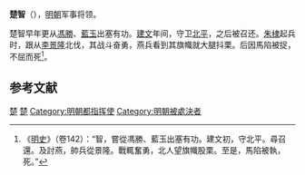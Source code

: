 '''楚智'''（{{bd|？||？|catIdx=}}），[[明朝|明朝]]军事将领。

楚智早年更从[[馮勝|馮勝]]、[[藍玉|藍玉]]出塞有功。[[建文|建文]]年间，守卫[[北平|北平]]，之后被召还。[[朱棣|朱棣]]起兵时，跟从[[李景隆|李景隆]]北伐，其战斗奋勇，燕兵看到其旗幟就大腿抖栗。后因馬陷被捉，不屈而死<ref>《[[明史|明史]]》（卷142）：“智，嘗從馮勝、藍玉出塞有功。建文初，守北平。尋召還。及討燕，帥兵從景隆。戰輒奮勇，北人望旗幟股栗。至是，馬陷被執，死。”</ref>。

==参考文献==
{{wikisource|明史/卷142}}
<div class="references-small">
<references />
</div>

{{明朝人物小作品}}

[[Category:明朝军事人物|楚]]
[[Category:靖难之役人物|楚]]
[[Category:明朝都指挥使|Category:明朝都指挥使]]
[[Category:明朝被處決者|Category:明朝被處決者]]